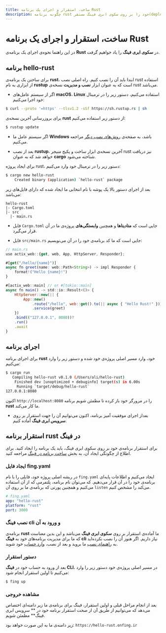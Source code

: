 ```yaml
---
title: ساخت، استقرار و اجرای یک برنامه Rust
description: چگونه برنامه rust خود را بر روی سکوی ابری فینگ مستقر(deploy) کنیم؟
---
```



<Platform>
  <PlatformHead title="برنامه‌های rust" icon="rust/rust-plain.svg" />
</Platform>

# ساخت، استقرار و اجرای یک برنامه Rust

در این راهنما نحوه‌ی اجرای یک برنامه‌ی **Rust** در **سکوی ابری فینگ** را یاد خواهیم گرفت.

## برنامه hello-rust

برای ساختن یک برنامه‌ی **rust**، ابتدا باید آن را نصب کنیم. راه اصلی نصب rust استفاده از ابزاری به نام **rustup** است که به عنوان ابزار **نصب و مدیریت** نسخه‌ی rust می‌باشد.

- اگر از سیستم عامل‌های **macOS**، **Linux** استفاده می‌کنیم، دستور زیر را در ترمینال خود اجرا می‌کنیم:

```bash
$ curl --proto '=https' --tlsv1.2 -sSf https://sh.rustup.rs | sh
```

برای بروزرسانی آخرین نسخه‌ی **rust** از دستور زیر استفاده ‌می‌کنیم:

```bash
$ rustup update
```

- اگر سیستم عامل ما **Windows** باشد، به صفحه‌ی [روش‌های نصب دیگر](https://forge.rust-lang.org/infra/other-installation-methods.html) مراجعه می‌کنیم.


- بعد از نصب **rustup**، آخرین نسخه‌ی ابزار ساخت و پکیج منیجر rust نیز دریافت خواهد شد که به عنوان **cargo** شناخته می‌شود.

برای ایجاد پروژه rust، دستور زیر را در ترمینال خود وارد می‌کنیم:

```bash
$ cargo new hello-rust
    Created binary (application) `hello-rust` package
```

بعد از اجرای دستور بالا یک پوشه با نام انتخابی ما ایجاد شده که دارای فایل‌های زیر می‌باشد:

```
hello-rust
|- Cargo.toml
|- src
  |- main.rs
```

- فایل `Cargo.toml` جایی است که **متادیتاها** و همچنین **وابستگی‌های** پروژه‌ی ما در آن قرار می‌گیرد.


- فایل `src/main.rs` جایی است که ما کد برنامه‌ی خود را در آن می‌نویسیم:

```javascript
// main.rs
use actix_web::{get, web, App, HttpServer, Responder};

#[get("/hello/{name}")]
async fn greet(name: web::Path<String>) -> impl Responder {
    format!("Hello {name}!")
}

#[actix_web::main] // or #[tokio::main]
async fn main() -> std::io::Result<()> {
    HttpServer::new(|| {
        App::new()
            .route("/hello", web::get().to(|| async { "Hello Rust!" }))
            .service(greet)
    })
    .bind(("127.0.0.1", 8080))?
    .run()
    .await
}
```

## اجرای برنامه

برای اجرای برنامه **rust** خود، وارد مسیر اصلی پروژه‌ی خود شده و دستور زیر را وارد می‌کنیم:

```bash
$ cargo run
   Compiling hello-rust v0.1.0 (/Users/ali/hello-rust)
    Finished dev [unoptimized + debuginfo] target(s) in 6.00s
     Running `target/debug/hello-rust`
127.0.0.1:8080
```
اکنون `http://localhost:8080` را در مرورگر خود باز کرده تا مطمئن شویم برنامه **rust** ما کار می‌کند.

- بعداز اجرای موفقیت آمیز برنامه، اکنون می‌توانیم آن را جهت استقرار بر روی **سرویس ابری فینگ** آماده کنیم.

## استقرار برنامه rust در فینگ

برای استقرار برنامه‌ی خود بر روی سکوی ابری فینگ، باید یک برنامه را ایجاد کنید. برای اطلاع از چگونگی ایجاد آن، به بخش [ساخت برنامه در فینگ](/quickstart/create-app) مراجعه کنید.

### ایجاد فایل fing.yaml

در ریشه اصلی پروژه خود، فایلی را با نام `fing.yaml` ایجاد می‌کنیم و اطلاعات پایه‌ای برنامه‌ی خود را در آن قرار می‌دهیم. که می‌توان نام برنامه، پلتفرمی که از آن استفاده می‌کنیم و همچنین پورتی که برنامه‌ی ما بر روی آن `listen` می‌کند را مشخص کنیم.

```yaml
# fing.yaml
app: "hello-rust"
platform: "rust"
port: 3000
```

### نصب فینگ cli و ورود به آن

برنامه‌ی **rust** ما آماده‌ی استقرار بر روی **سکوی ابری فینگ** می‌باشد و این بدین معناست که ما برای مدیریت برنامه‌های خود به **فینگ cli** نیاز داریم. اگر هنوز آن را نصب نکرده‌اید به [راهنمای نصب](/quickstart/installation) ما بروید و بعد از نصب، [وارد حساب](/quickstart/login) خود شوید.

### دستور استقرار

بعد از ورود به حساب خود در **فینگ CLI**، در مسیر اصلی پروژه‌ی خود دستور زیر را وارد می‌کنیم تا اولین استقرار انجام شود:

```bash
$ fing up
```

### مشاهده خروجی

بعد از انجام مراحل قبلی و اولین استقرار، فینگ برای برنامه‌ی ما زیر دامنه‌ای اختصاص می‌دهد که می‌توانیم از طریق آن از صحت استقرار برنامه خود در ** سرویس ابری فینگ** مطمئن شویم.

زیر دامنه‌ی ما به این صورت خواهد بود: `https://hello-rust.onfing.ir`
